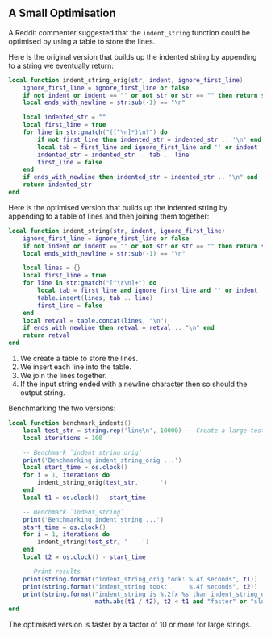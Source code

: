 ## A Small Optimisation

A Reddit commenter suggested that the `indent_string` function could be optimised by using a table to store the lines.

Here is the original version that builds up the indented string by appending to a string we eventually return:
```lua
local function indent_string_orig(str, indent, ignore_first_line)
    ignore_first_line = ignore_first_line or false
    if not indent or indent == "" or not str or str == "" then return str end
    local ends_with_newline = str:sub(-1) == "\n"

    local indented_str = ""
    local first_line = true
    for line in str:gmatch("([^\n]*)\n?") do
        if not first_line then indented_str = indented_str .. '\n' end
        local tab = first_line and ignore_first_line and '' or indent
        indented_str = indented_str .. tab .. line
        first_line = false
    end
    if ends_with_newline then indented_str = indented_str .. "\n" end
    return indented_str
end
```

Here is the optimised version that builds up the indented string by appending to a table of lines and then joining them together:
```lua
local function indent_string(str, indent, ignore_first_line)
    ignore_first_line = ignore_first_line or false
    if not indent or indent == "" or not str or str == "" then return str end
    local ends_with_newline = str:sub(-1) == "\n"

    local lines = {}                                                            -- <1>
    local first_line = true
    for line in str:gmatch("[^\r\n]+") do
        local tab = first_line and ignore_first_line and '' or indent
        table.insert(lines, tab .. line)                                        -- <2>
        first_line = false
    end
    local retval = table.concat(lines, "\n")                                    -- <3>
    if ends_with_newline then retval = retval .. "\n" end                       -- <4>
    return retval
end
```
1. We create a table to store the lines.
2. We insert each line into the table.
3. We join the lines together.
4. If the input string ended with a newline character then so should the output string.

Benchmarking the two versions:
```lua
local function benchmark_indents()
    local test_str = string.rep('line\n', 10000) -- Create a large test string
    local iterations = 100

    -- Benchmark `indent_string_orig`
    print('Benchmarking indent_string_orig ...')
    local start_time = os.clock()
    for i = 1, iterations do
        indent_string_orig(test_str, '    ')
    end
    local t1 = os.clock() - start_time

    -- Benchmark `indent_string`
    print('Benchmarking indent_string ...')
    start_time = os.clock()
    for i = 1, iterations do
        indent_string(test_str, '    ')
    end
    local t2 = os.clock() - start_time

    -- Print results
    print(string.format("indent_string_orig took: %.4f seconds", t1))
    print(string.format("indent_string took:      %.4f seconds", t2))
    print(string.format("indent_string is %.2fx %s than indent_string_orig",
                        math.abs(t1 / t2), t2 < t1 and "faster" or "slower"))
end
```
The optimised version is faster by a factor of 10 or more for large strings.
